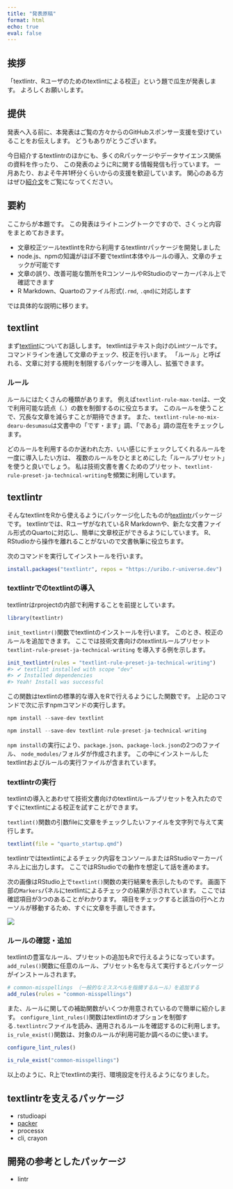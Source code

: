 ```yaml
---
title: "発表原稿"
format: html
echo: true
eval: false
---
```


## 挨拶

「textlintr、Rユーザのためのtextlintによる校正」という題で瓜生が発表します。
よろしくお願いします。

## 提供

発表へ入る前に、本発表はご覧の方々からのGitHubスポンサー支援を受けていることをお伝えします。
どうもありがとうございます。

今日紹介するtextlintrのほかにも、多くのRパッケージやデータサイエンス関係の資料を作ったり、
この発表のようにRに関する情報発信も行っています。
一月あたり、およそ牛丼1杯分くらいからの支援を歓迎しています。
関心のある方はぜひ[紹介文](https://github.com/sponsors/uribo)をご覧になってください。

## 要約

ここからが本題です。
この発表はライトニングトークですので、さくっと内容をまとめておきます。

- 文章校正ツールtextlintをRから利用するtextlintrパッケージを開発しました
- node.js、npmの知識がほぼ不要でtextlint本体やルールの導入、文章のチェックが可能です
- 文章の誤り、改善可能な箇所をRコンソールやRStudioのマーカーパネル上で確認できます
- R Markdown、Quartoのファイル形式(`.rmd`, `.qmd`)に対応します

では具体的な説明に移ります。

## textlint

まず[textlint](https://textlint.github.io)についてお話しします。
textlintはテキスト向けのLintツールです。
コマンドラインを通して文章のチェック、校正を行います。
「ルール」と呼ばれる、文章に対する規則を制限するパッケージを導入し、拡張できます。

### ルール

ルールにはたくさんの種類があります。
例えば`textlint-rule-max-ten`は、一文で利用可能な読点（`、`）の数を制御するのに役立ちます。
このルールを使うことで、冗長な文章を減らすことが期待できます。
また、`textlint-rule-no-mix-dearu-desumasu`は文書中の「です・ます」調、「である」調の混在をチェックします。

どのルールを利用するのか迷われた方、いい感じにチェックしてくれるルールを一度に導入したい方は、
複数のルールをひとまとめにした「ルールプリセット」を使うと良いでしょう。
私は技術文書を書くためのプリセット、`textlint-rule-preset-ja-technical-writing`を頻繁に利用しています。

## textlintr

そんなtextlintをRから使えるようにパッケージ化したものが[textlintr](https://github.com/uribo/textlintr)パッケージです。
textlintrでは、RユーザがなれているR Markdownや、新たな文書ファイル形式のQuartoに対応し、簡単に文章校正ができるようにしています。
R、RStudioから操作を離れることがないので文書執筆に役立ちます。

次のコマンドを実行してインストールを行います。

```r
install.packages("textlintr", repos = "https://uribo.r-universe.dev")
```

### textlintrでのtextlintの導入

textlintrはrprojectの内部で利用することを前提としています。

```r
library(textlintr)
```

`init_textlintr()`関数でtextlintのインストールを行います。
このとき、校正のルールを追加できます。
ここでは技術文書向けのtextlintルールプリセット `textlint-rule-preset-ja-technical-writing` を導入する例を示します。

```r
init_textlintr(rules = "textlint-rule-preset-ja-technical-writing")
#> ✔ textlint installed with scope "dev" 
#> ✔ Installed dependencies 
#> Yeah! Install was successful
```

この関数はtextlintの標準的な導入をRで行えるようにした関数です。
上記のコマンドで次に示すnpmコマンドの実行します。

```js
npm install --save-dev textlint

npm install --save-dev textlint-rule-preset-ja-technical-writing
```

`npm install`の実行により、`package.json`、`package-lock.json`の2つのファイル、
`node_modules/`フォルダが作成されます。
この中にインストールしたtextlintおよびルールの実行ファイルが含まれています。

### textlintrの実行

textlintの導入とあわせて技術文書向けのtextlintルールプリセットを入れたので
すぐにtextlintによる校正を試すことができます。

`textlint()`関数の引数fileに文章をチェックしたいファイルを文字列で与えて実行します。

```r
textlint(file = "quarto_startup.qmd")
```

textlintrではtextlintによるチェック内容をコンソールまたはRStudioマーカーパネル上に出力します。
ここではRStudioでの動作を想定して話を進めます。

次の画像はRStudio上で`textlint()`関数の実行結果を表示したものです。
画面下部の`Markers`パネルにtextlintによるチェックの結果が示されています。
ここでは確認項目が3つのあることがわかります。
項目をチェックすると該当の行へとカーソルが移動するため、すぐに文章を手直しできます。

![](img/screen_shot.png)


### ルールの確認・追加

textlintの豊富なルール、プリセットの追加もRで行えるようになっています。
`add_rules()`関数に任意のルール、プリセット名を与えて実行するとパッケージがインストールされます。

```r
# common-misspellings （一般的なミススペルを指摘するルール）を追加する
add_rules(rules = "common-misspellings")
```

また、ルールに関しての補助関数がいくつか用意されているので簡単に紹介します。
`configure_lint_rules()`関数はtextlintのオプションを制御する`.textlintrc`ファイルを読み、適用されるルールを確認するのに利用します。
`is_rule_exist()`関数は、対象のルールが利用可能か調べるのに使います。

```r
configure_lint_rules()

is_rule_exist("common-misspellings")
```

以上のように、R上でtextlintの実行、環境設定を行えるようになりました。


## textlintrを支えるパッケージ

- rstudioapi
- [packer](https://github.com/JohnCoene/packer)
- processx
- cli, crayon

## 開発の参考としたパッケージ

- lintr
